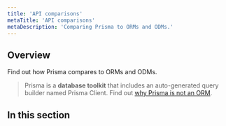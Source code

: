 ```yaml
---
title: 'API comparisons'
metaTitle: 'API comparisons'
metaDescription: 'Comparing Prisma to ORMs and ODMs.'
---
```


## Overview

Find out how Prisma compares to ORMs and ODMs.

> Prisma is a **database toolkit** that includes an auto-generated query builder named Prisma Client. Find out [why Prisma is not an ORM](../../prisma-in-your-stack/is-prisma-an-orm).

## In this section

<Subsections />
